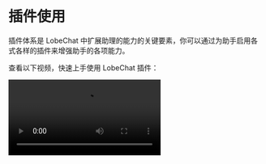 # 插件使用

插件体系是 LobeChat 中扩展助理的能力的关键要素，你可以通过为助手启用各式各样的插件来增强助手的各项能力。

查看以下视频，快速上手使用 LobeChat 插件：

<Video src="https://github.com/lobehub/lobe-chat/assets/28616219/94d4c312-1699-4e24-8782-138883678c9e" />

## 插件商店

你可以在会话工具条中的 「扩展工具」 -> 「插件商店」，进入插件商店。

![820shots_so](https://github.com/lobehub/lobe-chat/assets/28616219/ab4e60d0-1293-49ac-8798-cb29b3b789e6)

插件商店中会在 LobeChat 中可以直接安装并使用的插件。

![image](https://github.com/lobehub/lobe-chat/assets/28616219/d7a5d821-116f-4be6-8a1a-38d81a5ea0ea)

## 使用插件

安装完毕插件后，只需在当前助手下开启插件即可使用。

![809shots_so](https://github.com/lobehub/lobe-chat/assets/28616219/76ab1ae7-a4f9-4285-8ebd-45b90251aba1)

## 插件配置

部分插件可能需要你进行相应的配置，例如 API Key 等。

你可以在安装插件后，点击设置进入插件的设置填写配置：

![image](https://github.com/lobehub/lobe-chat/assets/28616219/10eb3023-4528-4b06-8092-062e7b3865cc)

![image](https://github.com/lobehub/lobe-chat/assets/28616219/ab2e4c25-4b11-431b-9266-442d8b14cb41)
